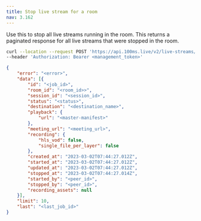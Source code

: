 ```yaml
---
title: Stop live stream for a room
nav: 3.162
---
```


Use this to stop all live streams running in the room. This returns a paginated response for all live streams that were stopped in the room.

<PostRequest title="https://api.100ms.live/v2/live-streams/room/<room_id>/stop" />
<Request id="req-0">

```bash
curl --location --request POST 'https://api.100ms.live/v2/live-streams/room/<room_id>/stop' \
--header 'Authorization: Bearer <management_token>'
```

</Request>
<ResponseBox id="res-0" status="200 OK">

```json
{
    "error": "<error>",
    "data": [{
        "id": "<job_id>",
        "room_id": "<room_id>>",
        "session_id": "<session_id>",
        "status": "<status>",
        "destination": "<destination_name>",
        "playback": {
            "url": "<master-manifest>"
        },
        "meeting_url": "<meeting_url>",
        "recording": {
            "hls_vod": false,
            "single_file_per_layer": false
        },
        "created_at": "2023-03-02T07:44:27.012Z",
        "started_at": "2023-03-02T07:44:27.012Z",
        "updated_at": "2023-03-02T07:44:27.012Z",
        "stopped_at": "2023-03-02T07:44:27.014Z",
        "started_by": "<peer_id>",
        "stopped_by": "<peer_id>",
        "recording_assets": null
    }],
    "limit": 10,
    "last": "<last_job_id>"
}
```

</ResponseBox>
